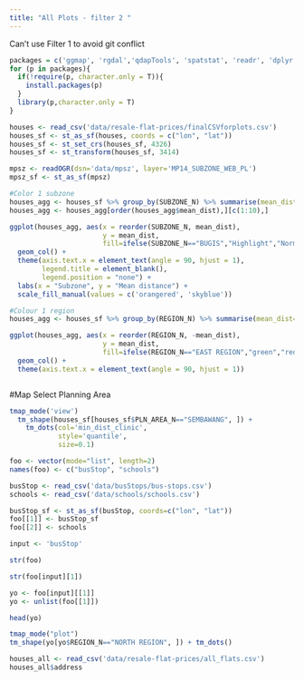 ```yaml
---
title: "All Plots - filter 2 "
---
```

Can't use Filter 1 to avoid git conflict

```r
packages = c('ggmap', 'rgdal','qdapTools', 'spatstat', 'readr', 'dplyr', 'sf', 'tmap','tmaptools')
for (p in packages){ 
  if(!require(p, character.only = T)){
    install.packages(p) 
  }
  library(p,character.only = T) 
}
```

```r
houses <- read_csv('data/resale-flat-prices/finalCSVforplots.csv')
houses_sf <- st_as_sf(houses, coords = c("lon", "lat"))
houses_sf <- st_set_crs(houses_sf, 4326)
houses_sf <- st_transform(houses_sf, 3414)

mpsz <- readOGR(dsn='data/mpsz', layer='MP14_SUBZONE_WEB_PL')
mpsz_sf <- st_as_sf(mpsz)
```


```r
#Color 1 subzone
houses_agg <- houses_sf %>% group_by(SUBZONE_N) %>% summarise(mean_dist=mean(min_dist_clinic))
houses_agg <- houses_agg[order(houses_agg$mean_dist),][c(1:10),]

ggplot(houses_agg, aes(x = reorder(SUBZONE_N, mean_dist),
                       y = mean_dist,
                       fill=ifelse(SUBZONE_N=="BUGIS","Highlight","Normal"))) + 
  geom_col() + 
  theme(axis.text.x = element_text(angle = 90, hjust = 1),
        legend.title = element_blank(),
        legend.position = "none") +
  labs(x = "Subzone", y = "Mean distance") +
  scale_fill_manual(values = c('orangered', 'skyblue'))
```

```r
#Colour 1 region
houses_agg <- houses_sf %>% group_by(REGION_N) %>% summarise(mean_dist=mean(min_dist_clinic))

ggplot(houses_agg, aes(x = reorder(REGION_N, -mean_dist),
                       y = mean_dist,
                       fill=ifelse(REGION_N=="EAST REGION","green","red"))) + 
  geom_col() + 
  theme(axis.text.x = element_text(angle = 90, hjust = 1))
```

```r

```

#Map Select Planning Area

```r
tmap_mode('view')
  tm_shape(houses_sf[houses_sf$PLN_AREA_N=="SEMBAWANG", ]) +
    tm_dots(col='min_dist_clinic',
            style='quantile',
            size=0.1)
```

```r
foo <- vector(mode="list", length=2)
names(foo) <- c("busStop", "schools")

busStop <- read_csv('data/busStops/bus-stops.csv')
schools <- read_csv('data/schools/schools.csv')

busStop_sf <- st_as_sf(busStop, coords=c("lon", "lat"))
foo[[1]] <- busStop_sf
foo[[2]] <- schools

input <- 'busStop'

str(foo)

str(foo[input][1])

yo <- foo[input][[1]]
yo <- unlist(foo[[1]])

head(yo)
```

```r
tmap_mode("plot")
tm_shape(yo[yo$REGION_N=="NORTH REGION", ]) + tm_dots()
```

```r
houses_all <- read_csv('data/resale-flat-prices/all_flats.csv')
houses_all$address
```

```r

```